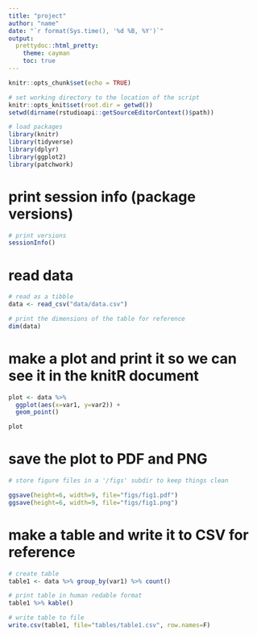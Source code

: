 ```yaml
---
title: "project"
author: "name"
date: "`r format(Sys.time(), '%d %B, %Y')`"
output: 
  prettydoc::html_pretty:
    theme: cayman
    toc: true
---
```


```r
knitr::opts_chunk$set(echo = TRUE)

# set working directory to the location of the script
knitr::opts_knit$set(root.dir = getwd())
setwd(dirname(rstudioapi::getSourceEditorContext()$path))

# load packages
library(knitr)
library(tidyverse)
library(dplyr)
library(ggplot2)
library(patchwork)
```

# print session info (package versions)
```r

# print versions
sessionInfo()

```

# read data
``` r
# read as a tibble
data <- read_csv("data/data.csv")

# print the dimensions of the table for reference
dim(data)
```

# make a plot and print it so we can see it in the knitR document
``` r
plot <- data %>% 
  ggplot(aes(x=var1, y=var2)) + 
  geom_point()

plot
```

# save the plot to PDF and PNG
```r

# store figure files in a '/figs' subdir to keep things clean

ggsave(height=6, width=9, file="figs/fig1.pdf")
ggsave(height=6, width=9, file="figs/fig1.png")

```

# make a table and write it to CSV for reference
```r

# create table
table1 <- data %>% group_by(var1) %>% count()

# print table in human redable format
table1 %>% kable()

# write table to file
write.csv(table1, file="tables/table1.csv", row.names=F)

```
